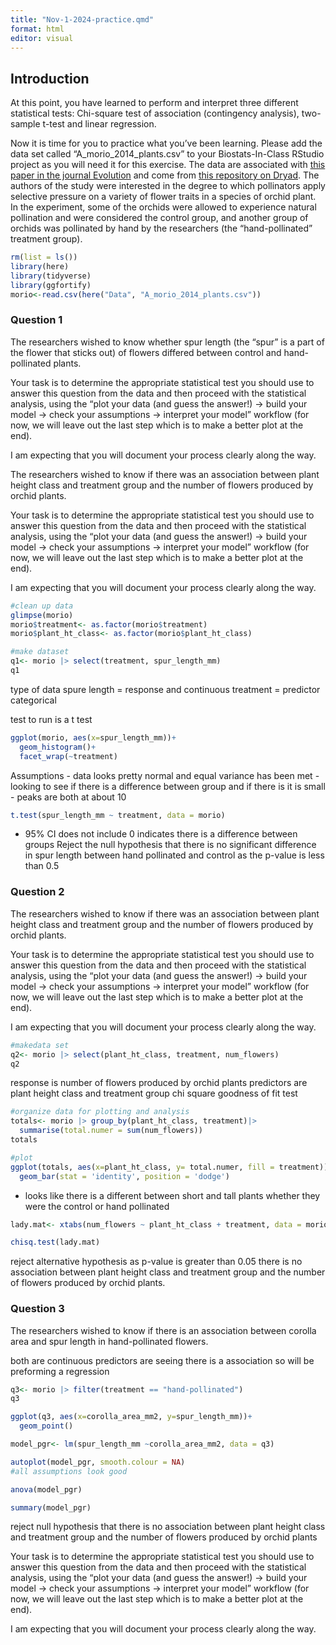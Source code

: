```yaml
---
title: "Nov-1-2024-practice.qmd"
format: html
editor: visual
---
```


## Introduction

At this point, you have learned to perform and interpret three different statistical tests: Chi-square test of association (contingency analysis), two-sample t-test and linear regression.

Now it is time for you to practice what you've been learning. Please add the data set called "A_morio_2014_plants.csv" to your Biostats-In-Class RStudio project as you will need it for this exercise. The data are associated with [this paper in the journal Evolution](https://academic.oup.com/evolut/article/70/3/716/6852093?login=true) and come from [this repository on Dryad](https://datadryad.org/stash/dataset/doi:10.5061/dryad.nf663). The authors of the study were interested in the degree to which pollinators apply selective pressure on a variety of flower traits in a species of orchid plant. In the experiment, some of the orchids were allowed to experience natural pollination and were considered the control group, and another group of orchids was pollinated by hand by the researchers (the "hand-pollinated" treatment group).
```r
rm(list = ls())
library(here)
library(tidyverse)
library(ggfortify)
morio<-read.csv(here("Data", "A_morio_2014_plants.csv"))
```


### Question 1

The researchers wished to know whether spur length (the "spur" is a part of the flower that sticks out) of flowers differed between control and hand-pollinated plants.

Your task is to determine the appropriate statistical test you should use to answer this question from the data and then proceed with the statistical analysis, using the "plot your data (and guess the answer!) -\> build your model -\> check your assumptions -\> interpret your model" workflow (for now, we will leave out the last step which is to make a better plot at the end).

I am expecting that you will document your process clearly along the way.

The researchers wished to know if there was an association between plant height class and treatment group and the number of flowers produced by orchid plants.

Your task is to determine the appropriate statistical test you should use to answer this question from the data and then proceed with the statistical analysis, using the "plot your data (and guess the answer!) -\> build your model -\> check your assumptions -\> interpret your model" workflow (for now, we will leave out the last step which is to make a better plot at the end).

I am expecting that you will document your process clearly along the way.
```r
#clean up data
glimpse(morio)
morio$treatment<- as.factor(morio$treatment)
morio$plant_ht_class<- as.factor(morio$plant_ht_class)
```

```r
#make dataset
q1<- morio |> select(treatment, spur_length_mm)
q1
```

type of data
spure length = response and continuous 
treatment = predictor categorical 

test to run is a t test
```r
ggplot(morio, aes(x=spur_length_mm))+
  geom_histogram()+
  facet_wrap(~treatment)
```
Assumptions
- data looks pretty normal and equal variance has been met 
- looking to see if there is a difference between group and if there is it is small
- peaks are both at about 10

```r
t.test(spur_length_mm ~ treatment, data = morio)
```

- 95% CI does not include 0 indicates there is a difference between groups
Reject the null hypothesis that there is no significant difference in spur length between hand pollinated and control as the p-value is less than 0.5

### Question 2

The researchers wished to know if there was an association between plant height class and treatment group and the number of flowers produced by orchid plants.

Your task is to determine the appropriate statistical test you should use to answer this question from the data and then proceed with the statistical analysis, using the "plot your data (and guess the answer!) -\> build your model -\> check your assumptions -\> interpret your model" workflow (for now, we will leave out the last step which is to make a better plot at the end).

I am expecting that you will document your process clearly along the way.
```r
#makedata set
q2<- morio |> select(plant_ht_class, treatment, num_flowers)
q2
```

response is number of flowers produced by orchid plants
predictors are plant height class and treatment group
chi square goodness of fit test

```r
#organize data for plotting and analysis
totals<- morio |> group_by(plant_ht_class, treatment)|>
  summarise(total.numer = sum(num_flowers))
totals
```

```r
#plot
ggplot(totals, aes(x=plant_ht_class, y= total.numer, fill = treatment))+
  geom_bar(stat = 'identity', position = 'dodge')
```

- looks like there is a different between short and tall plants whether they were the control or hand pollinated 

```r
lady.mat<- xtabs(num_flowers ~ plant_ht_class + treatment, data = morio)
```

```r
chisq.test(lady.mat)
```

reject alternative hypothesis as p-value is greater than 0.05 there is no association between plant height class and treatment group and the number of flowers produced by orchid plants.

### Question 3

The researchers wished to know if there is an association between corolla area and spur length in hand-pollinated flowers. 

both are continuous predictors are seeing there is a association so will be preforming a regression 

```r
q3<- morio |> filter(treatment == "hand-pollinated")
q3
```

```r
ggplot(q3, aes(x=corolla_area_mm2, y=spur_length_mm))+
  geom_point()
```

```r
model_pgr<- lm(spur_length_mm ~corolla_area_mm2, data = q3)
```


```r
autoplot(model_pgr, smooth.colour = NA)
#all assumptions look good
```

```r
anova(model_pgr)
```

```r
summary(model_pgr)
```

reject null hypothesis that there is no association between plant height class and treatment group and the number of flowers produced by orchid plants


Your task is to determine the appropriate statistical test you should use to answer this question from the data and then proceed with the statistical analysis, using the "plot your data (and guess the answer!) -\> build your model -\> check your assumptions -\> interpret your model" workflow (for now, we will leave out the last step which is to make a better plot at the end).

I am expecting that you will document your process clearly along the way.
